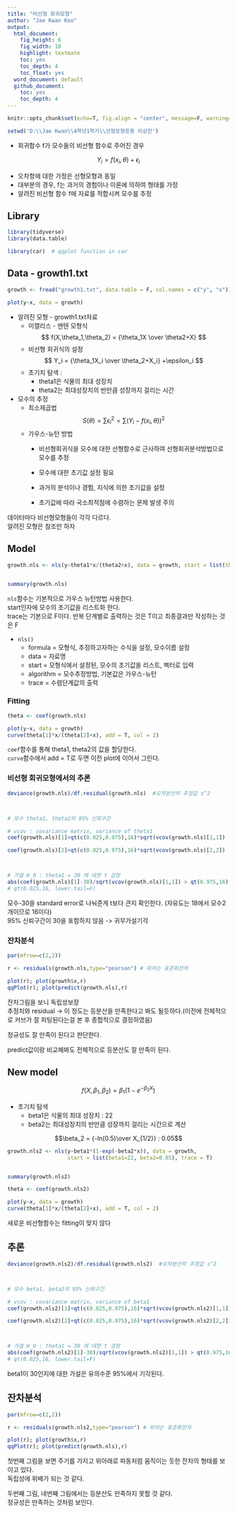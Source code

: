 ```yaml
---
title: "비선형 회귀모형"
author: "Jae Kwan Koo"
output:
  html_document:
    fig_height: 6
    fig_width: 10
    highlight: textmate
    toc: yes
    toc_depth: 4
    toc_float: yes
  word_document: default
  github_document:
    toc: yes
    toc_depth: 4
---  
```


```r
knitr::opts_chunk$set(echo=T, fig.align = "center", message=F, warning=F, fig.height = 5, cache=F, dpi = 300, dev = "png")
```  

```r
setwd('D:\\Jae Kwan\\4학년1학기\\선형모형응용 이상진')
```



* 회귀함수 f가 모수들의 비선형 함수로 주어진 경우  

$$
Y_i = f(x_i, \theta) +\epsilon_i
$$  

* 오차항에 대한 가정은 선형모형과 동일  
* 대부분의 경우, f는 과거의 경험이나 이론에 의하여 형태를 가정  
* 알려진 비선형 함수 f에 자료를 적합시켜 모수를 추정  


## Library  

```r
library(tidyverse)
library(data.table)

library(car)  # qqplot function in car
```  

## Data - growth1.txt  

```r
growth <- fread("growth1.txt", data.table = F, col.names = c("y", "x"))

plot(y~x, data = growth)
```  


* 알려진 모형 - growth1.txt자료  
    * 미캘리스 - 멘텐 모형식  
    
    $$
    f(X,\theta_1,\theta_2) = {\theta_1X \over \theta2+X}
    $$  
    * 비선형 회귀식의 설정  
    
    $$
    Y_i = {\theta_1X_i \over \theta_2+X_i} +\epsilon_i
    $$  
    * 초기치 탐색 :  
        * theta1은 식물의 최대 성장치  
        * theta2는 최대성장치의 반만큼 성장까지 걸리는 시간  





* 모수의 추정  
    * 최소제곱법  
    
    $$
    S(\theta) = \sum\epsilon_i^2 = \sum(Y_i-f(x_i,\theta))^2
    $$  
    * 가우스-뉴턴 방법  
        * 비선형회귀식을 모수에 대한 선형함수로 근사하여 선형회귀분석방법으로 모수를 추정  
        
        * 모수에 대한 초기값 설정 필요  
        * 과거의 분석이나 경험, 지식에 의한 초기값을 설정  
        * 초기값에 따라 국소최적점에 수렴하는 문제 발생 주의  
        
        

데이터마다 비선형모형들이 각각 다르다.  
알려진 모형은 참조만 하자  
        
## Model  

```r
growth.nls <- nls(y~theta1*x/(theta2+x), data = growth, start = list(theta1=22, theta2=9), trace = T)


summary(growth.nls)
```  

`nls`함수는 기본적으로 가우스 뉴턴방법 사용한다.  
start인자에 모수의 초기값을 리스트화 한다.  
trace는 기본으로 F이다. 반복 단계별로 출력하는 것은 T이고 최종결과만 작성하는 것은 F    

* `nls()`  
    * formula = 모형식, 추정하고자하는 수식을 설정, 모수이름 설정  
    * data = 자료명  
    * start = 모형식에서 설정된, 모수의 초기값을 리스트, 벡터로 입력  
    * algorithm = 모수추정방법, 기본값은 가우스-뉴턴  
    * trace = 수렴단계값의 출력  
    


### Fitting  

```r
theta <- coef(growth.nls)

plot(y~x, data = growth)
curve(theta[1]*x/(theta[2]+x), add = T, col = 2)
```  

`coef`함수를 통해 theta1, theta2의 값을 할당한다.  
`curve`함수에서 add = T로 두면 이전 plot에 이어서 그린다.  


### 비선형 회귀모형에서의 추론  

```r
deviance(growth.nls)/df.residual(growth.nls)  #오차분산의 추정값 s^2 



# 모수 theta1, theta2의 95% 신뢰구간

# vcov : covariance matrix, variance of theta1
coef(growth.nls)[1]+qt(c(0.025,0.975),16)*sqrt(vcov(growth.nls)[1,1]) 

coef(growth.nls)[2]+qt(c(0.025,0.975),16)*sqrt(vcov(growth.nls)[2,2])



# 가설 H_0 : theta1 = 30 에 대한 t 검정
abs(coef(growth.nls)[1]-30)/sqrt(vcov(growth.nls)[1,1]) > qt(0.975,16) 
# qt(0.025,16, lower.tail=F)
```  

모수-30을 standard error로 나눠준게 t보다 큰지 확인한다. (자유도는 18에서 모수2개이므로 16이다)  
95% 신뢰구간이 30을 포함하지 않음 -> 귀무가설기각  

### 잔차분석  

```r
par(mfrow=c(2,2))

r <- residuals(growth.nls,type="pearson") # 피어슨 표준화잔차

plot(r); plot(growth$x,r)
qqPlot(r); plot(predict(growth.nls),r)
```  

잔차그림을 보니 독립성보장  
추정치와 residual -> 이 정도는 등분산을 만족한다고 봐도 될듯하다.(이전에 전체적으로 커브가 잘 피팅된다는걸 본 후 종합적으로 결정하였음)  

정규성도 잘 만족이 된다고 판단한다.  

predict값이랑 비교해봐도 전체적으로 등분산도 잘 만족이 된다.  

## New model  

$$
f(X,\beta_1,\beta_2) = \beta_1(1-e^{-\beta_2 X})
$$  

* 초기치 탐색  
    * beta1은 식물의 최대 성장치 : 22  
    * beta2는 최대성장치의 반만큼 성장까지 걸리는 시간으로 계산  

$$\beta_2 = {-ln(0.5)\over X_{1/2}} : 0.05$$  

```r
growth.nls2 <- nls(y~beta1*(1-exp(-beta2*x)), data = growth, 
                   start = list(beta1=22, beta2=0.05), trace = T)


summary(growth.nls2)
```  


```r
theta <- coef(growth.nls2)

plot(y~x, data = growth)
curve(theta[1]*x/(theta[2]+x), add = T, col = 2)
```  

새로운 비선형함수는 fitting이 맞지 않다  

## 추론  

```r
deviance(growth.nls2)/df.residual(growth.nls2)  #오차분산의 추정값 s^2 



# 모수 beta1, beta2의 95% 신뢰구간

# vcov : covariance matrix, variance of beta1
coef(growth.nls2)[1]+qt(c(0.025,0.975),16)*sqrt(vcov(growth.nls2)[1,1]) 

coef(growth.nls2)[2]+qt(c(0.025,0.975),16)*sqrt(vcov(growth.nls2)[2,2])



# 가설 H_0 : theta1 = 30 에 대한 t 검정
abs(coef(growth.nls2)[1]-30)/sqrt(vcov(growth.nls2)[1,1]) > qt(0.975,16) 
# qt(0.025,16, lower.tail=F)
```  

beta1이 30인지에 대한 가설은 유의수준 95%에서 기각된다.  


## 잔차분석  

```r
par(mfrow=c(2,2))

r <- residuals(growth.nls2,type="pearson") # 피어슨 표준화잔차

plot(r); plot(growth$x,r)
qqPlot(r); plot(predict(growth.nls),r)
```  

첫번째 그림을 보면 주기를 가지고 위아래로 파동처럼 움직이는 듯한 잔차의 형태를 보이고 있다.  
독립성에 위배가 되는 것 같다.  

두번째 그림, 네번째 그림에서는 등분산도 만족하지 못할 것 같다.  
정규성은 만족하는 것처럼 보인다.  
